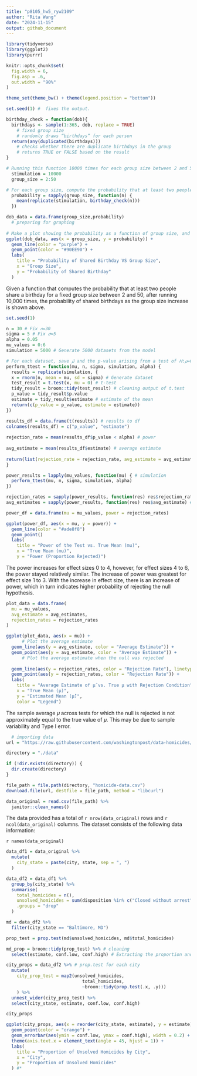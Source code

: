 ```yaml
---
title: "p8105_hw5_ryw2109"
author: "Rita Wang"
date: "2024-11-15"
output: github_document
---
```


```r
library(tidyverse)
library(ggplot2)
library(purrr)

knitr::opts_chunk$set(
  fig.width = 6,
  fig.asp = .6,
  out.width = "90%"
)

theme_set(theme_bw() + theme(legend.position = "bottom"))
```

```r
set.seed(1) #  fixes the output.

birthday_check = function(dob){
  birthdays <- sample(1:365, dob, replace = TRUE)
    # fixed group size
    # randomly draws “birthdays” for each person
  return(any(duplicated(birthdays)))
    # checks whether there are duplicate birthdays in the group
    # returns TRUE or FALSE based on the result
}

# Running this function 10000 times for each group size between 2 and 50
  stimulation = 10000 
  group_size = 2:50

# For each group size, compute the probability that at least two people in the group will share a birthday by averaging across the 10000 simulation runs
  probability = sapply(group_size, function(n) {
    mean(replicate(stimulation, birthday_check(n)))
  })

dob_data = data.frame(group_size,probability)
  # preparing for graphing
  
# Make a plot showing the probability as a function of group size, and comment on your results.
ggplot(dob_data, aes(x = group_size, y = probability)) +
  geom_line(color = "purple") +
  geom_point(color = "#90EE90") +
  labs(
    title = "Probability of Shared Birthday VS Group Size",
    x = "Group Size",
    y = "Probability of Shared Birthday"
  )
```

Given a function that computes the probability that at least two people share a birthday for a fixed group size between 2 and 50, after running 10,000 times, the probability of shared birthdays as the group size increase is shown above.

```r
set.seed(1)

n = 30 # Fix 𝑛=30
sigma = 5 # Fix 𝜎=5
alpha = 0.05
mu_values = 0:6
simulation = 5000 # Generate 5000 datasets from the model

# For each dataset, save 𝜇̂ and the p-value arising from a test of 𝐻:𝜇=0 using 𝛼=0.05. Hint: to obtain the estimate and p-value, use broom::tidy to clean the output of t.test.
perform_ttest = function(mu, n, sigma, simulation, alpha) {
  results = replicate(simulation, {
  x = rnorm(n, mean = mu, sd = sigma) # Generate dataset
  test_result = t.test(x, mu = 0) # t-test
  tidy_result = broom::tidy(test_result) # cleaning output of t.test
  p_value = tidy_result$p.value
  estimate = tidy_result$estimate # estimate of the mean
  return(c(p_value = p_value, estimate = estimate))
})

results_df = data.frame(t(results)) # results to df
colnames(results_df) = c("p_value", "estimate")
  
rejection_rate = mean(results_df$p_value < alpha) # power
  
avg_estimate = mean(results_df$estimate) # average estimate
  
return(list(rejection_rate = rejection_rate, avg_estimate = avg_estimate, results = results_df))
}

power_results = lapply(mu_values, function(mu) { # simulation
  perform_ttest(mu, n, sigma, simulation, alpha)
})

rejection_rates = sapply(power_results, function(res) res$rejection_rate) # extracting rejection rates
avg_estimates = sapply(power_results, function(res) res$avg_estimate) # extracting average estimates

```

```r
power_df = data.frame(mu = mu_values, power = rejection_rates)

ggplot(power_df, aes(x = mu, y = power)) +
  geom_line(color = "#ade8f8")
  geom_point()
  labs(
    title = "Power of the Test vs. True Mean (mu)",
    x = "True Mean (mu)",
    y = "Power (Proportion Rejected)")
```

The power increases for effect sizes 0 to 4, however, for effect sizes 4 to 6, the power stayed relatively similar. The increase of power was greatest for effect size 1 to 3. With the increase in effect size, there is an increase of power, which in turn indicates higher probability of rejecting the null hypothesis.

```r
plot_data = data.frame(
  mu = mu_values,
  avg_estimate = avg_estimates,
  rejection_rates = rejection_rates
)

ggplot(plot_data, aes(x = mu)) +
      # Plot the average estimate
  geom_line(aes(y = avg_estimate, color = "Average Estimate")) +
  geom_point(aes(y = avg_estimate, color = "Average Estimate")) +
      # Plot the average estimate when the null was rejected
  
  geom_line(aes(y = rejection_rates, color = "Rejection Rate"), linetype = "dashed") +
  geom_point(aes(y = rejection_rates, color = "Rejection Rate")) +
  labs(
    title = "Average Estimate of µ̂ vs. True µ with Rejection Condition",
    x = "True Mean (µ)",
    y = "Estimated Mean (µ̂)",
    color = "Legend")
```

The sample average 𝜇 across tests for which the null is rejected is not approximately equal to the true value of 𝜇. This may be due to sample variability and Type I error.
```r
  # importing data
url = "https://raw.githubusercontent.com/washingtonpost/data-homicides/refs/heads/master/homicide-data.csv"

directory = "./data"

if (!dir.exists(directory)) {
  dir.create(directory)
}

file_path = file.path(directory, "homicide-data.csv")
download.file(url, destfile = file_path, method = "libcurl")

data_original = read.csv(file_path) %>% 
  janitor::clean_names()
```

The data provided has a total of `r nrow(data_original)` rows and `r ncol(data_original)` columns. The dataset consists of the following data information:

`r names(data_original)`

```r
data_df1 = data_original %>% 
  mutate(
    city_state = paste(city, state, sep = ", ")
  )

data_df2 = data_df1 %>%
  group_by(city_state) %>%
  summarise(
    total_homicides = n(),
    unsolved_homicides = sum(disposition %in% c("Closed without arrest", "Open/No arrest")),
    .groups = "drop"
  )
```

```r
md = data_df2 %>% 
  filter(city_state == "Baltimore, MD")

prop_test = prop.test(md$unsolved_homicides, md$total_homicides)

md_prop = broom::tidy(prop_test) %>% # cleaning
  select(estimate, conf.low, conf.high) # Extracting the proportion and confidence intervals

city_props = data_df2 %>% # prop.test for each city
  mutate(
    city_prop_test = map2(unsolved_homicides,
                             total_homicides,
                             ~broom::tidy(prop.test(.x, .y)))
    ) %>%
  unnest_wider(city_prop_test) %>%
  select(city_state, estimate, conf.low, conf.high)

city_props
```

```r
ggplot(city_props, aes(x = reorder(city_state, estimate), y = estimate)) +
  geom_point(color = "orange") +
  geom_errorbar(aes(ymin = conf.low, ymax = conf.high), width = 0.2) +
  theme(axis.text.x = element_text(angle = 45, hjust = 1)) +
  labs(
    title = "Proportion of Unsolved Homicides by City",
    x = "City",
    y = "Proportion of Unsolved Homicides"
  ) #*
```
